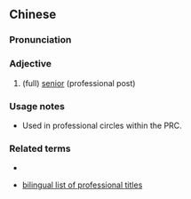==Chinese==
{{zh-forms}}

===Pronunciation===
{{zh-pron
|m=zhènggāo
|cat=a
}}

===Adjective===
{{zh-adj}}

# (full) [[senior]] (professional post)

===Usage notes===
* Used in professional circles within the PRC.

===Related terms===
* {{l|zh|副高}}

* [http://www.wat888.com/writinginfo.asp?id=25 bilingual list of professional titles]